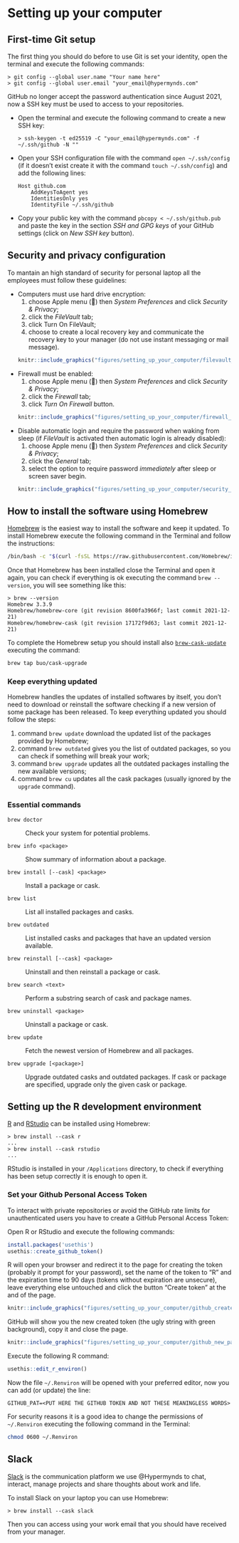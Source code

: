 # Setting up your computer

## First-time Git setup

The first thing you should do before to use Git is set your identity, open the
terminal and execute the following commands:

```
> git config --global user.name "Your name here"
> git config --global user.email "your_email@hypermynds.com"
```

GitHub no longer accept the password authentication since August 2021, now a
SSH key must be used to access to your repositories.

* Open the terminal and execute the following command to create a new SSH key:
  ```
  > ssh-keygen -t ed25519 -C "your_email@hypermynds.com" -f ~/.ssh/github -N ""
  ```

* Open your SSH configuration file with the command `open ~/.ssh/config` (if it
  doesn't exist create it with the command `touch ~/.ssh/config`) and add the
  following lines:
  ```
  Host github.com
      AddKeysToAgent yes
      IdentitiesOnly yes
      IdentityFile ~/.ssh/github
  ```

* Copy your public key with the command `pbcopy < ~/.ssh/github.pub` and paste
  the key in the section *SSH and GPG keys* of your GitHub settings (click on
  *New SSH key* button).

## Security and privacy configuration

To mantain an high standard of security for personal laptop all the employees
must follow these guidelines:

* Computers must use hard drive encryption:
    1. choose Apple menu (&#63743;) then *System Preferences* and click *Security & Privacy*;
    2. click the *FileVault* tab;
    3. click Turn On FileVault;
    4. choose to create a local recovery key and communicate the recovery key
       to your manager (do not use instant messaging or mail message).

    ```r
    knitr::include_graphics("figures/setting_up_your_computer/filevault_recovery_key.png")
    ```

* Firewall must be enabled:
    1. choose Apple menu (&#63743;) then *System Preferences* and click *Security & Privacy*;
    2. click the *Firewall* tab;
    3. click *Turn On Firewall* button.

    ```r
    knitr::include_graphics("figures/setting_up_your_computer/firewall_enabled.png")
    ```

* Disable automatic login and require the password when waking from sleep (if
  *FileVault* is activated then automatic login is already disabled):
    1. choose Apple menu (&#63743;) then *System Preferences* and click *Security & Privacy*;
    2. click the *General* tab;
    3. select the option to require password *immediately* after sleep or
       screen saver begin.

    ```r
    knitr::include_graphics("figures/setting_up_your_computer/security_general_tab.png")
    ```

## How to install the software using Homebrew

[Homebrew](https://brew.sh/) is the easiest way to install the software and
keep it updated. To install Homebrew execute the following command in the
Terminal and follow the instructions:

```bash
/bin/bash -c "$(curl -fsSL https://raw.githubusercontent.com/Homebrew/install/HEAD/install.sh)"
```

Once that Homebrew has been installed close the Terminal and open it again, you
can check if everything is ok executing the command `brew --version`, you will
see something like this:

```
> brew --version
Homebrew 3.3.9
Homebrew/homebrew-core (git revision 8600fa3966f; last commit 2021-12-21)
Homebrew/homebrew-cask (git revision 17172f9d63; last commit 2021-12-21)
```

To complete the Homebrew setup you should install also
[`brew-cask-update`](https://github.com/buo/homebrew-cask-upgrade) executing
the command:

```bash
brew tap buo/cask-upgrade
```

### Keep everything updated

Homebrew handles the updates of installed softwares by itself, you don't need
to download or reinstall the software checking if a new version of some package
has been released. To keep everything updated you should follow the steps:

1. command `brew update` download the updated list of the packages provided by
   Homebrew;
2. command `brew outdated` gives you the list of outdated packages, so you can
   check if something will break your work;
3. command `brew upgrade` updates all the outdated packages installing the new
   available versions;
4. command `brew cu` updates all the cask packages (usually ignored by the
   `upgrade` command).

### Essential commands

`brew doctor`

:   Check your system for potential problems.

`brew info <package>`

:   Show summary of information about a package. 

`brew install [--cask] <package>`

:   Install a package or cask.

`brew list`

:   List all installed packages and casks.

`brew outdated`

:   List installed casks and packages that have an updated version available.

`brew reinstall [--cask] <package>`

:   Uninstall and then reinstall a package or cask.

`brew search <text>`

:   Perform a substring search of cask and package names.

`brew uninstall <package>`

:   Uninstall a package or cask.

`brew update`

:   Fetch the newest version of Homebrew and all packages.

`brew upgrade [<package>]`

:   Upgrade outdated casks and outdated packages. If cask or package are
specified, upgrade only the given cask or package.

## Setting up the R development environment

[R](https://www.r-project.org/) and
[RStudio](https://www.rstudio.com/products/rstudio/) can be installed using
Homebrew:

```
> brew install --cask r
...
> brew install --cask rstudio
...
```

RStudio is installed in your `/Applications` directory, to check if everything
has been setup correctly it is enough to open it.

### Set your Github Personal Access Token

To interact with private repositories or avoid the GitHub rate limits for
unauthenticated users you have to create a GitHub Personal Access Token:

Open R or RStudio and execute the following commands:

```r
install.packages('usethis')
usethis::create_github_token()
```

R will open your browser and redirect it to the page for creating the token
(probably it prompt for your password), set the name of the token to "R" and
the expiration time to 90 days (tokens without expiration are unsecure), leave
everything else untouched and click the button "Create token" at the and of the
page.

```r
knitr::include_graphics("figures/setting_up_your_computer/github_create_a_new_pat.png")
```

GitHub will show you the new created token (the ugly string with green
background), copy it and close the page.

```r
knitr::include_graphics("figures/setting_up_your_computer/github_new_pat.png")
```

Execute the following R command:

```r
usethis::edit_r_environ()
```

Now the file `~/.Renviron` will be opened with your preferred editor, now you
can add (or update) the line:

```
GITHUB_PAT=<PUT HERE THE GITHUB TOKEN AND NOT THESE MEANINGLESS WORDS>
```

For security reasons it is a good idea to change the permissions of
`~/.Renviron` executing the following command in the Terminal:

```bash
chmod 0600 ~/.Renviron
```

## Slack

[Slack](https://slack.com/) is the communication platform we use @Hypermynds to
chat, interact, manage projects and share thoughts about work and life.

To install Slack on your laptop you can use Homebrew:

```
> brew install --cask slack
```

Then you can access using your work email that you should have received from
your manager.
